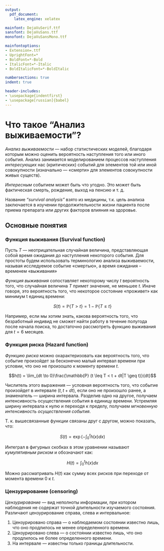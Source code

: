 ```yaml
---
output:
  pdf_document:
    latex_engine: xelatex

mainfont: DejaVuSerif.ttf
sansfont: DejaVuSans.ttf
monofont: DejaVuSansMono.ttf 

mainfontoptions:
- Extension=.ttf
- UprightFont=*
- BoldFont=*-Bold
- ItalicFont=*-Italic
- BoldItalicFont=*-BoldItalic

numbersections: true
indent: true

header-includes:
- \usepackage{indentfirst}
- \usepackage[russian]{babel}
---
```

\input{./src/title.tex}
\input{./src/extra.tex}

\begin{center} 
    {\Large Отчет студента}
\end{center}

\tableofcontents
\clearpage

# Что такое "Анализ выживаемости"? 

*Анализ выживаемости* --- набор статистических моделей, благодаря которым можно оценить вероятность наступления того или иного события.
Анализ занимается моделированием процессов наступления *интересующих* нас (критических) событий для элементов той или иной совокупности (изначально — «смерти» для элементов совокупности живых существ). 

*Интересным* событием может быть что угодно. Это может быть фактическая смерть, рождение, выход на пенсию и т. д.

Название *"survival analysis"* взято из медицины, т.к. цель анализа заключается в изучении продолжительности жизни пациента после приема препарата или других факторов влияния на здоровье. 

## Основные понятия

### Функция выживания (Survival function)

Пусть $T$ --- неотрицательная случайная величина, представляющая собой время ожидания до наступления некоторого события.
Для простоты будем использовать терминологию анализа выживаемости, называя исследуемое событие «смертью», а время ожидания – временем «выживания»

*Функция выживания* сопоставляет некоторому числу $t$ вероятность того, что случайная величина $T$ примет значение, не меньшее $t$. Иначе говоря, это вероятность того, что некоторое состояние «проживет» как минимум t единиц времени:

$$S(t) = \mathbb{P}\{T > t\} = 1 - \mathbb{P}\{T \leq t\}$$

Например, если мы хотим знать, какова вероятность того, что безработный индивид не сможет найти работу в течение полугода после начала поиска, то достаточно рассмотреть функцию выживания для $t = 6$ месяцев.

### Функция риска (Hazard function)

*Функцию риска* можно охарактеризовать как вероятность того, что событие произойдет за бесконечно малый интервал времени при условии, что оно не произошло к моменту времени $t$.

$$h(t) = \lim_{dt \to 0}\frac{\mathbb{P} (t \leq T < t + dt|T \geq t)}{dt}$$

Числитель этого выражения --- условная вероятность того, что событие произойдет в интервале $(t, t + dt)$, если оно не произошло ранее, а знаменатель --- ширина интервала. Разделив одно на другое, получаем интенсивность осуществления события в единицу времени. Устремляя ширину интервала к нулю и переходя к пределу, получаем *мгновенную интенсивность осуществления события*.

Т. к. вышесвязанные функции связаны друг с другом, можно показать, что:

$$S(t) = \exp{(-\int_{0}^{t}h(x)dx)}$$

Интеграл в фигурных скобках в этом уравнении называют *кумулятивным риском* и обозначают как:

$$H(t) = \int_{0}^{t}h(x)dx$$

Можно рассматривать $H(t)$ как сумму всех рисков при переходе от момента времени 0 к $t$.

### Цензурирование (censoring)

*Цензурирование* --- вид неполноты информации, при котором наблюдения не содержат точной длительности изучаемого состояния. Различают цензурирование справа, слева и интервальное:

1. Цензурировано справа --- о наблюдаемом состоянии известно лишь, что оно продлилось не менее определенного времени.
1. Цензурировано слева --- о состоянии известно лишь, что оно продлилось не более определенного времени.
1. На интервале --- известны только границы длительности.


